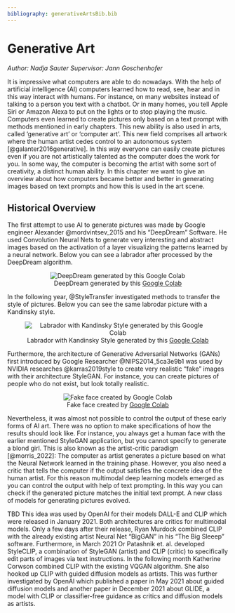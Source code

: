 ```yaml
---
bibliography: generativeArtsBib.bib
---
```


# Generative Art
*Author: Nadja Sauter*
*Supervisor: Jann Goschenhofer*

It is impressive what computers are able to do nowadays. With the help of artificial intelligence (AI) computers learned how to read, see, hear and in this way interact with humans. For instance, on many websites instead of talking to a person you text with a chatbot. Or in many homes, you tell Apple Siri or Amazon Alexa to put on the lights or to stop playing the music. Computers even learned to create pictures only based on a text prompt with methods mentioned in early chapters. This new ability is also used in arts, called ‘generative art’ or ‘computer art’. This new field comprises all artwork where the human artist cedes control to an autonomous system [@galanter2016generative]. In this way everyone can easily create pictures even if you are not artistically talented as the computer does the work for you. In some way, the computer is becoming the artist with some sort of creativity, a distinct human ability. In this chapter we want to give an overview about how computers became better and better in generating images based on text prompts and how this is used in the art scene.



## Historical Overview
The first attempt to use AI to generate pictures was made by Google engineer Alexander @mordvintsev_2015 and his "DeepDream" Software. He used Convolution Neural Nets to generate very interesting and abstract images based on the activation of a layer visualizing the patterns learned by a neural network. Below you can see a labrador after processed by the DeepDream algorithm.

<center>
![DeepDream generated by this [Google Colab](https://www.tensorflow.org/tutorials/generative/deepdream)](./figures/03-chapter3/DeepDream.png)
</center>

In the following year, @StyleTransfer investigated methods to transfer the style of pictures. Below you can see the same labrodar picture with a Kandinsky style.

<center>
![Labrador with Kandinsky Style generated by this [Google Colab](https://www.tensorflow.org/tutorials/generative/style_transfer)](./figures/03-chapter3/Kandinsky.png)
</center>

Furthermore, the architecture of Generative Adversarial Networks (GANs) first introduced by Google Researcher @NIPS2014_5ca3e9b1 was used by NVIDIA researches @karras2019style to create very realistic “fake” images with their architecture StyleGAN. For instance, you can create pictures of people who do not exist, but look totally realistic.

<center>
![Fake face created by [Google Colab](https://thispersondoesnotexist.com/)](./figures/03-chapter3/StyleGAN.jfif)
</center>


Nevertheless, it was almost not possible to control the output of these early forms of AI art. There was no option to make specifications of how the results should look like. For instance, you always get a human face with the earlier mentioned StyleGAN application, but you cannot specify to generate a blond girl. This is also known as the artist-critic paradigm [@morris_2022]: The computer as artist generates a picture based on what the Neural Network learned in the training phase. However, you also need a critic that tells the computer if the output satisfies the concrete idea of the human artist. For this reason multimodal deep learning models emerged as you can control the output with help of text prompting. In this way you can check if the generated picture matches the initial text prompt. A new class of models for generating pictures evolved. 

TBD
This idea was used by OpenAI for their models DALL-E and CLIP which were released in January 2021. Both architectures are critics for multimodal models. Only a few days after their release, Ryan Murdock combined CLIP with the already existing artist Neural Net “BigGAN” in his “The Big Sleeep” software. Furthermore, in March 2021 Or Patashnik et. al. developed StyleCLIP, a combination of StyleGAN (artist) and CLIP (critic) to specifically edit parts of images via text instructions. In the following month Katherine Corwson combined CLIP with the existing VQGAN algorithm. She also hooked up CLIP with guided diffusion models as artists. This was further investigated by OpenAI which published a paper in May 2021 about guided diffusion models and another paper in December 2021 about GLIDE, a model with CLIP or classifier-free guidance as critics and diffusion models as artists. 

